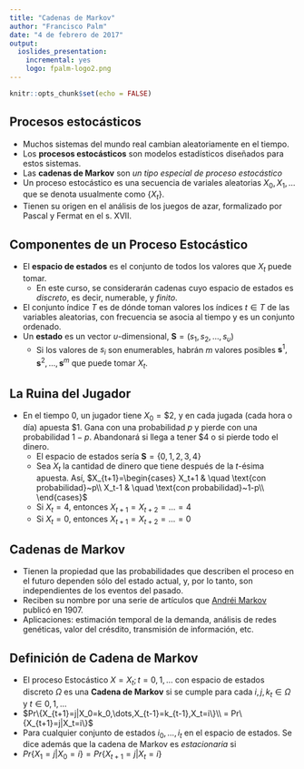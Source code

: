 ```yaml
---
title: "Cadenas de Markov"
author: "Francisco Palm"
date: "4 de febrero de 2017"
output: 
  ioslides_presentation: 
    incremental: yes
    logo: fpalm-logo2.png
---
```


```r
knitr::opts_chunk$set(echo = FALSE)
```

## Procesos estocásticos

* Muchos sistemas del mundo real cambian aleatoriamente en el tiempo.
* Los **procesos estocásticos** son modelos estadísticos diseñados para estos sistemas.
* Las **cadenas de Markov** son *un tipo especial de proceso estocástico*
* Un proceso estocástico es una secuencia de variales aleatorias $X_0,X_1,\dots$ que se denota usualmente como $\{X_t\}$.
* Tienen su origen en el análisis de los juegos de azar, formalizado por Pascal y  Fermat en el s. XVII.

## Componentes de un Proceso Estocástico

* El **espacio de estados** es el conjunto de todos los valores que $X_t$ puede tomar.
    + En este curso, se considerarán cadenas cuyo espacio de estados es *discreto*, es decir, numerable, y *finito*.
* El conjunto índice $T$ es de dónde toman valores los índices $t \in T$ de las variables aleatorias, con frecuencia se asocia al tiempo y es un conjunto ordenado.
* Un **estado** es un vector $\upsilon$-dimensional, $\mathbf{S} = (s_1,s_2,\dots,s_\upsilon)$
    + Si los valores de $s_i$ son enumerables, habrán $m$ valores posibles $\mathbf{s}^1,\mathbf{s}^2,\dots, \mathbf{s}^m$ que puede tomar $X_t$.

## La Ruina del Jugador

* En el tiempo 0, un jugador tiene $X_0=\$2$, y en cada jugada (cada hora o día) apuesta $\$1$. Gana con una probabilidad $p$ y pierde con una probabilidad $1-p$.
Abandonará si llega a tener $\$4$ o si pierde todo el dinero.
    + El espacio de estados sería $\mathbf{S}=\{0,1,2,3,4\}$
    + Sea $X_t$ la cantidad de dinero que tiene después de la $t$-ésima apuesta.
    Así, $X_{t+1}=\begin{cases}
    X_t+1  & \quad \text{con probabilidad}~p\\
    X_t-1  & \quad \text{con probabilidad}~1-p\\
  \end{cases}$
    + Si $X_t=4$, entonces $X_{t+1}=X_{t+2}=\dots=4$
    + Si $X_t=0$, entonces $X_{t+1}=X_{t+2}=\dots=0$

## Cadenas de Markov
* Tienen la propiedad que las probabilidades que describen el proceso en el futuro dependen sólo del estado actual, y, por lo tanto, son independientes de los eventos del pasado.
* Reciben su nombre por una serie de artículos que [Andréi Markov](https://es.wikipedia.org/wiki/Andr%C3%A9i_M%C3%A1rkov) publicó en 1907.
* Aplicaciones: estimación temporal de la demanda, análisis de
redes genéticas, valor del crésdito, transmisión de información, etc.

## Definición de Cadena de Markov

* El proceso Estocástico $X = {X_t; t=0,1,\dots}$ con espacio de estados discreto $\Omega$ es una **Cadena de Markov** si se cumple para cada $i,j,k_t \in \Omega$ y $t \in 0, 1,\dots$
* $Pr\{X_{t+1}=j|X_0=k_0,\dots,X_{t-1}=k_{t-1},X_t=i\}\\ = Pr\{X_{t+1}=j|X_t=i\}$
* Para cualquier conjunto de estados $i_0,\dots,i_t$ en el espacio de estados. Se dice además que la cadena de Markov es *estacionaria* si
* $Pr\{X_1=j|X_0=i\} = Pr\{X_{t+1}=j|X_t=i\}$
  
